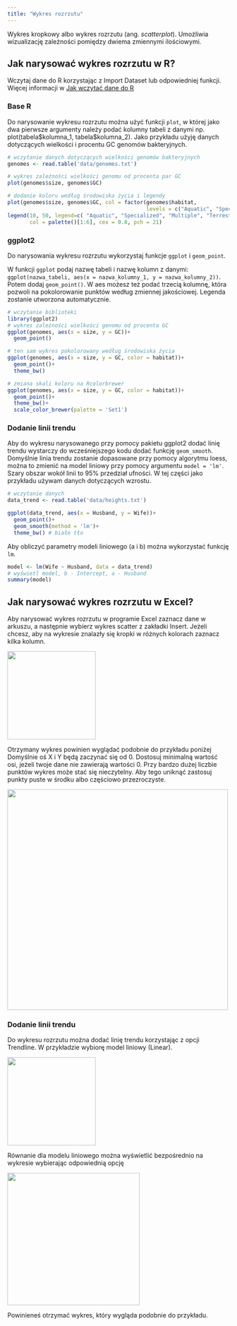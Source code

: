 ```yaml
---
title: "Wykres rozrzutu"
---
```


Wykres kropkowy albo wykres rozrzutu (ang. *scatterplot*). Umożliwia wizualizację zależności pomiędzy dwiema zmiennymi ilościowymi.

## Jak narysować wykres rozrzutu w R?

Wczytaj dane do R korzystając z Import Dataset lub odpowiedniej funkcji. Więcej informacji w [Jak wczytać dane do R](wczytanie_danych.qmd)

### Base R

Do narysowanie wykresu rozrzutu można użyć funkcji `plot`, w której jako dwa pierwsze argumenty należy podać kolumny tabeli z danymi np. plot(tabela\$kolumna_1, tabela\$kolumna_2). Jako przykładu użyję danych dotyczących wielkości i procentu GC genomów bakteryjnych.

```r
# wczytanie danych dotyczących wielkości genomów bakteryjnych
genomes <- read.table('data/genomes.txt')

# wykres zależności wielkości genomu od procenta par GC
plot(genomes$size, genomes$GC)

# dodanie koloru według środowiska życia i legendy
plot(genomes$size, genomes$GC, col = factor(genomes$habitat, 
                                            levels = c("Aquatic", "Specialized", "Multiple", "Terrestrial", "Host-associated", "")))
legend(10, 50, legend=c( "Aquatic", "Specialized", "Multiple", "Terrestrial", "Host-associated", ""),
       col = palette()[1:6], cex = 0.8, pch = 21)

```

### ggplot2

Do narysowania wykresu rozrzutu wykorzystaj funkcje `ggplot` i `geom_point`.

W funkcji `ggplot` podaj nazwę tabeli i nazwę kolumn z danymi: `ggplot(nazwa_tabeli, aes(x = nazwa_kolumny_1, y = nazwa_kolumny_2))`. Potem dodaj `geom_point()`. W aes możesz też podać trzecią kolumnę, która pozwoli na pokolorowanie punktów według zmiennej jakościowej. Legenda zostanie utworzona automatycznie.

```r
# wczytanie biblioteki
library(ggplot2)
# wykres zależności wielkości genomu od procenta GC
ggplot(genomes, aes(x = size, y = GC))+
  geom_point()

# ten sam wykres pokolorowany według środowiska życia
ggplot(genomes, aes(x = size, y = GC, color = habitat))+
  geom_point()+
  theme_bw()

# zmiana skali koloru na Rcolorbrewer
ggplot(genomes, aes(x = size, y = GC, color = habitat))+
  geom_point()+
  theme_bw()+
  scale_color_brewer(palette = 'Set1')


```
### Dodanie linii trendu

Aby do wykresu narysowanego przy pomocy pakietu ggplot2 dodać linię trendu wystarczy do wcześniejszego kodu dodać funkcję `geom_smooth`. Domyślnie linia trendu zostanie dopasowane przy pomocy algorytmu loess, można to zmienić na model liniowy przy pomocy argumentu `model = 'lm'`. Szary obszar wokół linii to 95% przedział ufności. W tej części jako przykładu używam danych dotyczących wzrostu.

```r
# wczytanie danych
data_trend <- read.table('data/heights.txt')

ggplot(data_trend, aes(x = Husband, y = Wife))+
  geom_point()+
  geom_smooth(method = 'lm')+
  theme_bw() # białe tło

```

Aby obliczyć parametry modeli liniowego (a i b) można wykorzystać funkcję `lm`.

```r
model <- lm(Wife ~ Husband, data = data_trend)
# wyświetl model, b - Intercept, a - Husband
summary(model)
```


## Jak narysować wykres rozrzutu w Excel?

Aby narysować wykres rozrzutu w programie Excel zaznacz dane w arkuszu, a następnie wybierz wykres scatter z zakładki Insert. Jeżeli chcesz, aby na wykresie znalazły się kropki w różnych kolorach zaznacz kilka kolumn.

![](images/excel_screenshots/excel_scatter.png){fig-align="center" width="200"}

Otrzymany wykres powinien wyglądać podobnie do przykładu poniżej Domyślnie oś X i Y będą zaczynać się od 0. Dostosuj minimalną wartość osi, jeżeli twoje dane nie zawierają wartości 0. Przy bardzo dużej liczbie punktów wykres może stać się nieczytelny. Aby tego uniknąć zastosuj punkty puste w środku albo częściowo przezroczyste.

![](images/excel_screenshots/excel_scatter2.png){fig-align="center" width="500"}

### Dodanie linii trendu

Do wykresu rozrzutu można dodać linię trendu korzystając z opcji Trendline. W przykładzie wybiorę model liniowy (Linear).

![](images/excel_screenshots/excel_line2.png){fig-align="center" width="200"}

Równanie dla modelu liniowego można wyświetlić bezpośrednio na wykresie wybierając odpowiednią opcję

![](images/excel_screenshots/excel_line3.png){fig-align="center" width="300"}

Powinieneś otrzymać wykres, który wygląda podobnie do przykładu.
